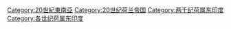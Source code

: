 [[Category:20世紀東南亞|Category:20世紀東南亞]]
[[Category:20世纪荷兰帝国|Category:20世纪荷兰帝国]]
[[Category:两千纪荷属东印度|Category:两千纪荷属东印度]]
[[Category:各世纪荷属东印度|Category:各世纪荷属东印度]]